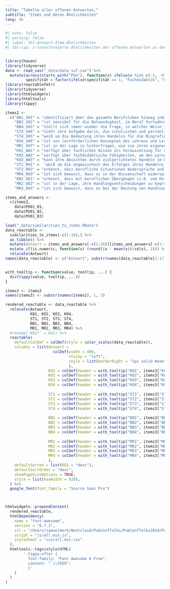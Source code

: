 ```yaml
---
title: "Tabelle aller offenen Antworten,"
subtitle: "Items und deren Ähnlichkeiten"
lang: de
---
```



```r
#| echo: false
#| warning: false
#| label: tbl-Antwort-Item-Ähnlichkeiten
#| tbl-cap: z-transformierte Ähnlichkeiten der offenen Antworten zu den Items (ST = strukturtheoretischer Ansatz, MR = Metareflektiver Ansatz,KO = kompetenzorientierter Ansatz, BB = berufsbiographischer Ansatz). 


library(haven)
library(tidyverse)
data <- read_sav("_data/data_suf.sav") %>% 
  mutate(across(starts_with("PUe"), function(x) ifelse(x %in% c(-1, -9), NA, x)),
         spezifität = factor(ifelse(spezifität == 1, "Fachdidaktik", "Global")))
library(reactablefmtr)
library(tidyverse)
library(htmlwidgets)
library(htmltools)
library(tippy)

items2 <- 
  c("BB1_SH1" = "identifiziert über das gesamte Berufsleben hinweg individuelle Entwicklungsbedarfe.", 
    "BB3_SH2" = "ist sensibel für die Notwendigkeit, im Beruf fortwährend selbst hinzuzulernen.", 
    "BB4_SH3" = "stellt sich immer wieder die Frage, in welcher Weise ihre eigenen Erfahrungen als Schülerin oder Schüler ihre Sicht auf den, Beruf prägen.", 
    "ST3_SH4" = "sieht ihre Aufgabe darin, die schulischen und persönlichen Krisen ihrer Schülerinnen und Schüler wahrzunehmen und einfühlsam, damit umzugehen.",
    "ST4_SH5" = "weiß um die Bedeutung ihres Handelns für die Biografie der Schülerinnen und Schüler auch über den Unterricht hinaus.", 
    "KO4_SH6" = "ist von lernförderlichen Konzepten des Lehrens und Lernens überzeugt, die wissenschaftlich belegt sind.",
    "MR1_SH7" = "ist in der Lage zu hinterfragen, wie sie ihren eigenen Unterricht analysiert und bewertet.",
    "KO1_AW1" = "verfügt über fachliches Wissen als Voraussetzung für den Wissenserwerb ihrer Schülerinnen und Schüler.", 
    "KO2_AW2" = "verfügt über fachdidaktische Fähigkeiten, um den Lernerfolg ihrer Schülerinnen und Schüler wahrscheinlicher zu machen.",
    "KO3_AW3" = "kann ihre Absichten durch zielgerichtetes Handeln im Unterricht verwirklichen.", 
    "ST1_RH1" =  "weiß um die Ungewissheit des Erfolges ihres Handelns im Beruf.",
    "ST2_RH2" = "erkennt, dass berufliche Situationen Widersprüche und Spannungen für das eigene Handeln mit sich bringen.", 
    "MR4_RH3" = "ist sich bewusst, dass es in der Wissenschaft widersprüchliche Sichtweisen auf Schule und Unterricht gibt, die nicht aufgelöst, werden können.",
    "BB2_OO1" = "erkennt, dass mit beruflichen Übergängen (z.B. vom Referendariat in den Beruf) besondere Herausforderungen einhergehen.",
    "MR2_OO2" = "ist in der Lage, ihre Handlungsentscheidungen zu begründen und die Grenzen dieser Begründungen zu kennen.", 
    "MR3_OO3" = "ist sich bewusst, dass es bei der Deutung von Handlungssituationen Alternativen gibt, die gleichermaßen sinnvoll sein können.")

items_and_answers <- 
  c(items2, 
    data$PU01_01, 
    data$PU01_02, 
    data$PU01_03)

load("_data/similarities_to_items.RData")
data_reactable <- 
  similarities_to_items[-c(1:16),] %>% 
  as_tibble() %>% 
  mutate(Antwort = items_and_answers[-c(1:16)][items_and_answers[-c(1:16)] != ""]) %>% 
  mutate_if(is.numeric, function(x) (round((x - mean(x))/sd(x), 2))) %>% 
  relocate(Antwort)
names(data_reactable) <- c("Antwort", substr(names(data_reactable[2:17]), 1, 3))


with_tooltip <- function(value, tooltip, ...) {
  div(tippy(value, tooltip, ...))
}

items3 <- items2
names(items3) <- substr(names(items2), 1, 3)

rendered_reactable <- data_reactable %>% 
  relocate(Antwort, 
           KO1, KO2, KO3, KO4,
           ST1, ST2, ST3, ST4,
           BB1, BB2, BB3, BB4,
           MR1, MR2, MR3, MR4) %>% 
  #rename(`KO1?` = KO1) %>% 
  reactable(
    defaultColDef = colDef(style = color_scales(data_reactable)),
    columns = list(Antwort = 
                     colDef(width = 400,
                            sticky = "left",
                            style = list(borderRight = "1px solid #eee")
                            ),
                   KO1 = colDef(header = with_tooltip("KO1", items3["KO1"])),
                   KO2 = colDef(header = with_tooltip("KO2", items3["KO2"])),
                   KO3 = colDef(header = with_tooltip("KO3", items3["KO3"])),
                   KO4 = colDef(header = with_tooltip("KO4", items3["KO4"])),
                   
                   ST1 = colDef(header = with_tooltip("ST1", items3["ST1"])),
                   ST2 = colDef(header = with_tooltip("ST2", items3["ST2"])),
                   ST3 = colDef(header = with_tooltip("ST3", items3["ST3"])),
                   ST4 = colDef(header = with_tooltip("ST4", items3["ST4"])),
                   
                   BB1 = colDef(header = with_tooltip("BB1", items3["BB1"])),
                   BB2 = colDef(header = with_tooltip("BB2", items3["BB2"])),
                   BB3 = colDef(header = with_tooltip("BB3", items3["BB3"])),
                   BB4 = colDef(header = with_tooltip("BB4", items3["BB4"])),
                   
                   MR1 = colDef(header = with_tooltip("MR1", items3["MR1"])),
                   MR2 = colDef(header = with_tooltip("MR2", items3["MR2"])),
                   MR3 = colDef(header = with_tooltip("MR3", items3["MR3"])),
                   MR4 = colDef(header = with_tooltip("MR4", items3["MR4"]))
                   ),
    defaultSorted = list(KO1 = "desc"),
    defaultSortOrder = "desc",
    showPageSizeOptions = TRUE,
    style = list(maxWidth = 920),
  ) %>% 
  google_font(font_family = "Source Sans Pro")



htmlwidgets::prependContent(
  rendered_reactable,
  htmlDependency(
    name = "font-awesome",
    version = "6.7.2",
    src = "/Users/samuelmerk/Nextcloud/PubConfTalks/PubConfTalks2024/Pub24/02_Notyet_submitted/Professionalitaetsueberzeugungen-von-Deutschlehrkraeften/_notebooks/fontawesome-free-6.7.2-web",
    script = "js/all.min.js",
    stylesheet = "css/all.min.css"
  ),
  htmltools::tags$style(HTML(
        '.tippy:after {
          font-family: "Font Awesome 6 Free";
          content: " \\f059";
          }'
    )
  )
)
```